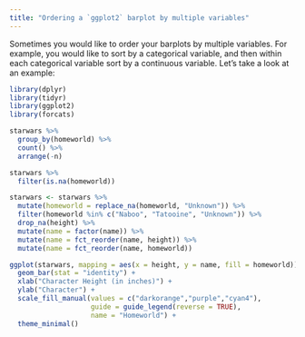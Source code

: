 ---
title: "Ordering a `ggplot2` barplot by multiple variables"
---

Sometimes you would like to order your barplots by multiple variables. For example, you would like to sort by a categorical variable, and then within each categorical variable sort by a continuous variable. Let's take a look at an example:

```{r}
library(dplyr)
library(tidyr)
library(ggplot2)
library(forcats)

```

```{r}
starwars %>% 
  group_by(homeworld) %>% 
  count() %>% 
  arrange(-n)

starwars %>% 
  filter(is.na(homeworld))

starwars <- starwars %>% 
  mutate(homeworld = replace_na(homeworld, "Unknown")) %>%
  filter(homeworld %in% c("Naboo", "Tatooine", "Unknown")) %>%
  drop_na(height) %>% 
  mutate(name = factor(name)) %>% 
  mutate(name = fct_reorder(name, height)) %>% 
  mutate(name = fct_reorder(name, homeworld))

ggplot(starwars, mapping = aes(x = height, y = name, fill = homeworld)) +
  geom_bar(stat = "identity") +
  xlab("Character Height (in inches)") +
  ylab("Character") +
  scale_fill_manual(values = c("darkorange","purple","cyan4"),
                    guide = guide_legend(reverse = TRUE),
                    name = "Homeworld") +
  theme_minimal() 

```